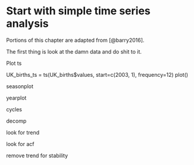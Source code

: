 # Start with simple time series analysis {#ts}

Portions of this chapter are adapted from [@barry2016]. 

The first thing is look at the damn data and do shit to it. 

Plot ts

UK_births_ts = ts(UK_births$values, start=c(2003, 1), frequency=12)
plot()

seasonplot

yearplot

cycles

decomp

look for trend

look for acf

remove trend for stability

